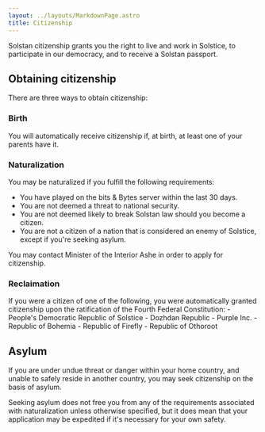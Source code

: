 ```yaml
---
layout: ../layouts/MarkdownPage.astro
title: Citizenship
---
```


Solstan citizenship grants you the right to live and work in Solstice, to participate in our democracy, and to receive a Solstan passport.

## Obtaining citizenship

There are three ways to obtain citizenship:

### Birth

You will automatically receive citizenship if, at birth, at least one of your parents have it.

### Naturalization

You may be naturalized if you fulfill the following requirements:

- You have played on the bits & Bytes server within the last 30 days.
- You are not deemed a threat to national security.
- You are not deemed likely to break Solstan law should you become a citizen.
- You are not a citizen of a nation that is considered an enemy of Solstice, except if you're seeking asylum.

You may contact Minister of the Interior Ashe in order to apply for citizenship.

### Reclaimation

If you were a citizen of one of the following, you were automatically granted citizenship upon the ratification of the Fourth Federal Constitution:
	- People's Democratic Republic of Solstice
	- Dozhdan Republic
	- Purple Inc.
	- Republic of Bohemia
	- Republic of Firefly
	- Republic of Othoroot

## Asylum

If you are under undue threat or danger within your home country, and unable to safely reside in another country, you may seek citizenship on the basis of asylum.

Seeking asylum does not free you from any of the requirements associated with naturalization unless otherwise specified, but it does mean that your application may be expedited if it's necessary for your own safety.